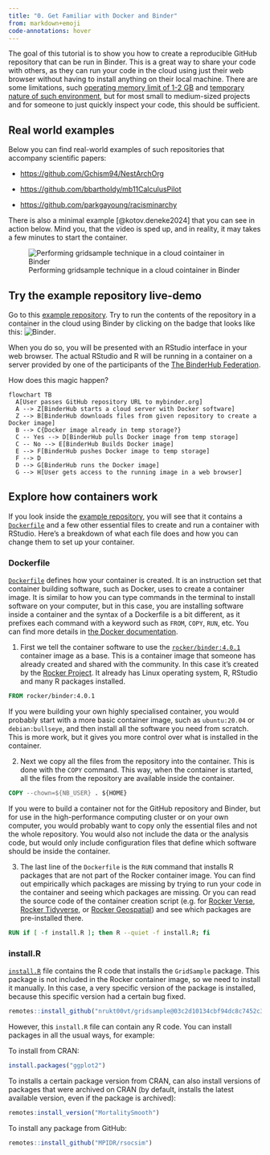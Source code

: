 ```yaml
---
title: "0. Get Familiar with Docker and Binder"
from: markdown+emoji
code-annotations: hover
---
```




The goal of this tutorial is to show you how to create a reproducible GitHub repository that can be run in Binder. This is a great way to share your code with others, as they can run your code in the cloud using just their web browser without having to install anything on their local machine. There are some limitations, such [operating memory limit of 1-2 GB](https://mybinder.readthedocs.io/en/latest/about/user-guidelines.html#resources-available){target="_blank"} and [temporary nature of such environment](https://mybinder.readthedocs.io/en/latest/about/user-guidelines.html#how-long-will-my-binder-session-last){target="_blank"}, but for most small to medium-sized projects and for someone to just quickly inspect your code, this should be sufficient.

## Real world examples

Below you can find real-world examples of such repositories that accompany scientific papers:

- [https://github.com/Gchism94/NestArchOrg](https://github.com/Gchism94/NestArchOrg){target="_blank"}

- [https://github.com/bbartholdy/mb11CalculusPilot](https://github.com/bbartholdy/mb11CalculusPilot){target="_blank"}

- [https://github.com/parkgayoung/racisminarchy](https://github.com/parkgayoung/racisminarchy){target="_blank"}


There is also a minimal example [@kotov.deneke2024] that you can see in action below. Mind you, that the video is sped up, and in reality, it may takes a few minutes to start the container.

![Performing gridsample technique in a cloud cointainer in Binder](media/videos/fig_02_running_the_container.gif){fig-align="left"}



## Try the example repository live-demo

Go to this [example repository](https://github.com/Population-Dynamics-Lab/grid-sample-containerized){target="_blank"}. Try to run the contents of the repository in a container in the cloud using Binder by clicking on the badge that looks like this: ![Binder](https://mybinder.org/badge_logo.svg).

When you do so, you will be presented with an RStudio interface in your web browser. The actual RStudio and R will be running in a container on a server provided by one of the participants of the [The BinderHub Federation](https://mybinder.readthedocs.io/en/latest/about/federation.html){target="_blank"}.

How does this magic happen?


```mermaid
flowchart TB
  A[User passes GitHub repository URL to mybinder.org]
  A --> Z[BinderHub starts a cloud server with Docker software]
  Z --> B[BinderHub downloads files from given repository to create a Docker image]
  B --> C{Docker image already in temp storage?}
  C -- Yes --> D[BinderHub pulls Docker image from temp storage]
  C -- No --> E[BinderHub Builds Docker image]
  E --> F[BinderHub pushes Docker image to temp storage]
  F --> D
  D --> G[BinderHub runs the Docker image]
  G --> H[User gets access to the running image in a web browser]
```

## Explore how containers work

If you look inside the [example repository](https://github.com/Population-Dynamics-Lab/grid-sample-containerized){target="_blank"}, you will see that it contains a [`Dockerfile`](https://github.com/Population-Dynamics-Lab/grid-sample-containerized/blob/main/Dockerfile){target="_blank"} and a few other essential files to create and run a container with RStudio. Here's a breakdown of what each file does and how you can change them to set up your container.

### Dockerfile

[`Dockerfile`](https://github.com/Population-Dynamics-Lab/grid-sample-containerized/blob/main/Dockerfile){target="_blank"} defines how your container is created. It is an instruction set that container building software, such as Docker, uses to create a container image. It is similar to how you can type commands in the terminal to install software on your computer, but in this case, you are installing software inside a container and the syntax of a Dockerfile is a bit different, as it prefixes each command with a keyword such as `FROM`, `COPY`, `RUN`, etc. You can find more details in [the Docker documentation](https://docs.docker.com/build/building/packaging/){target="_blank"}.

1. First we tell the container software to use the [`rocker/binder:4.0.1`](https://github.com/hagachi/rocker-versioned2/blob/30f354ba627c0148581426abd588b1e770802570/dockerfiles/binder_4.0.3.Dockerfile){target="_blank"} container image as a base. This is a container image that someone has already created and shared with the community. In this case it's created by the [Rocker Project](https://www.rocker-project.org/){target="_blank"}. It already has Linux operating system, R, RStudio and many R packages installed.

```Dockerfile
FROM rocker/binder:4.0.1
```

If you were building your own highly specialised container, you would probably start with a more basic container image, such as `ubuntu:20.04` or `debian:bullseye`, and then install all the software you need from scratch. This is more work, but it gives you more control over what is installed in the container.

2. Next we copy all the files from the repository into the container. This is done with the `COPY` command. This way, when the container is started, all the files from the repository are available inside the container.

```Dockerfile
COPY --chown=${NB_USER} . ${HOME}
```

If you were to build a container not for the GitHub repository and Binder, but for use in the high-performance computing cluster or on your own computer, you would probably want to copy only the essential files and not the whole repository. You would also not include the data or the analysis code, but would only include configuration files that define which software should be inside the container.

3. The last line of the `Dockerfile` is the `RUN` command that installs R packages that are not part of the Rocker container image. You can find out empirically which packages are missing by trying to run your code in the container and seeing which packages are missing. Or you can read the source code of the container creation script (e.g. for [Rocker Verse](https://github.com/hagachi/rocker-versioned2/blob/30f354ba627c0148581426abd588b1e770802570/scripts/install_verse.sh){target="_blank"}, [Rocker Tidyverse](https://github.com/hagachi/rocker-versioned2/blob/30f354ba627c0148581426abd588b1e770802570/scripts/install_tidyverse.sh){target="_blank"}, or [Rocker Geospatial](https://github.com/hagachi/rocker-versioned2/blob/30f354ba627c0148581426abd588b1e770802570/scripts/install_geospatial.sh){targer="_blank"}) and see which packages are pre-installed there.

```Dockerfile
RUN if [ -f install.R ]; then R --quiet -f install.R; fi
```

### install.R

[`install.R`](https://github.com/Population-Dynamics-Lab/grid-sample-containerized/blob/main/install.R){target="_blank"} file contains the R code that installs the `GridSample` package. This package is not included in the Rocker container image, so we need to install it manually. In this case, a very specific version of the package is installed, because this specific version had a certain bug fixed.

```r
remotes::install_github("nrukt00vt/gridsample@03c2d10134cbf94dc8c7452c3a5967c8624e260a", force = TRUE, dependencies = TRUE)
```

However, this `install.R` file can contain any R code. You can install packages in all the usual ways, for example:

To install from CRAN:

```r
install.packages("ggplot2")
```

To installs a certain package version from CRAN, can also install versions of packages that were archived on CRAN (by default, installs the latest available version, even if the package is archived):

```r
remotes:install_version("MortalitySmooth")
```

To install any package from GitHub:

```r
remotes::install_github("MPIDR/rsocsim")
```

